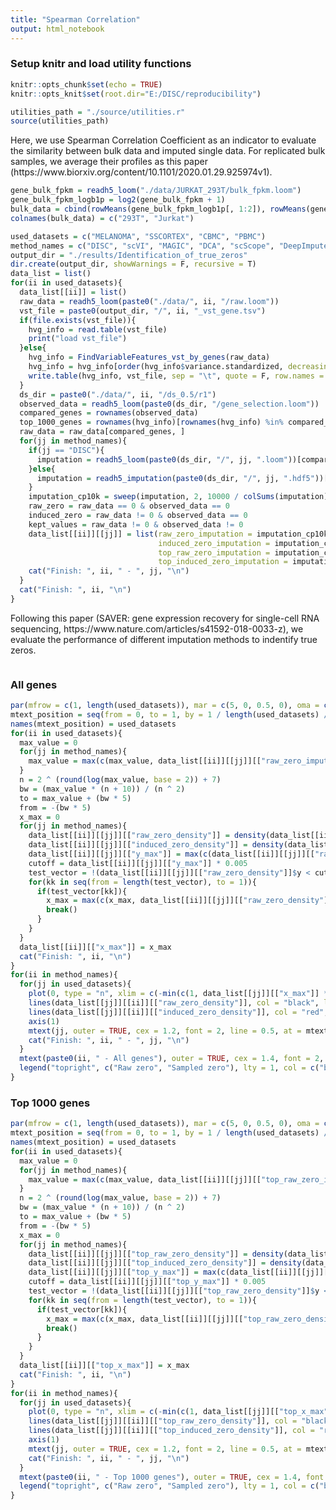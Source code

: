 ```yaml
---
title: "Spearman Correlation"
output: html_notebook
---
```

### Setup knitr and load utility functions
```r
knitr::opts_chunk$set(echo = TRUE)
knitr::opts_knit$set(root.dir="E:/DISC/reproducibility")
```
```r
utilities_path = "./source/utilities.r"
source(utilities_path)
```
Here, we use Spearman Correlation Coefficient as an indicator to evaluate the similarity between bulk data and imputed single data.
For replicated bulk samples, we average their profiles as this paper (https://www.biorxiv.org/content/10.1101/2020.01.29.925974v1).
```r
gene_bulk_fpkm = readh5_loom("./data/JURKAT_293T/bulk_fpkm.loom")
gene_bulk_fpkm_logb1p = log2(gene_bulk_fpkm + 1)
bulk_data = cbind(rowMeans(gene_bulk_fpkm_logb1p[, 1:2]), rowMeans(gene_bulk_fpkm_logb1p[, 3:4]))
colnames(bulk_data) = c("293T", "Jurkat")

used_datasets = c("MELANOMA", "SSCORTEX", "CBMC", "PBMC")
method_names = c("DISC", "scVI", "MAGIC", "DCA", "scScope", "DeepImpute", "VIPER", "scImpute")
output_dir = "./results/Identification_of_true_zeros"
dir.create(output_dir, showWarnings = F, recursive = T)
data_list = list()
for(ii in used_datasets){
  data_list[[ii]] = list()
  raw_data = readh5_loom(paste0("./data/", ii, "/raw.loom"))
  vst_file = paste0(output_dir, "/", ii, "_vst_gene.tsv")
  if(file.exists(vst_file)){
    hvg_info = read.table(vst_file)
    print("load vst_file")
  }else{
    hvg_info = FindVariableFeatures_vst_by_genes(raw_data)
    hvg_info = hvg_info[order(hvg_info$variance.standardized, decreasing = T), ]
    write.table(hvg_info, vst_file, sep = "\t", quote = F, row.names = T, col.names = T)
  }
  ds_dir = paste0("./data/", ii, "/ds_0.5/r1")
  observed_data = readh5_loom(paste0(ds_dir, "/gene_selection.loom"))
  compared_genes = rownames(observed_data)
  top_1000_genes = rownames(hvg_info)[rownames(hvg_info) %in% compared_genes][1:1000]
  raw_data = raw_data[compared_genes, ]
  for(jj in method_names){
    if(jj == "DISC"){
      imputation = readh5_loom(paste0(ds_dir, "/", jj, ".loom"))[compared_genes, ]
    }else{
      imputation = readh5_imputation(paste0(ds_dir, "/", jj, ".hdf5"))[compared_genes, ]
    }
    imputation_cp10k = sweep(imputation, 2, 10000 / colSums(imputation), "*")
    raw_zero = raw_data == 0 & observed_data == 0
    induced_zero = raw_data != 0 & observed_data == 0
    kept_values = raw_data != 0 & observed_data != 0
    data_list[[ii]][[jj]] = list(raw_zero_imputation = imputation_cp10k[raw_zero],
                                 induced_zero_imputation = imputation_cp10k[induced_zero],
                                 top_raw_zero_imputation = imputation_cp10k[top_1000_genes, ][raw_zero[top_1000_genes, ]],
                                 top_induced_zero_imputation = imputation_cp10k[top_1000_genes, ][induced_zero[top_1000_genes, ]])
    cat("Finish: ", ii, " - ", jj, "\n")
  }
  cat("Finish: ", ii, "\n")
}
```
Following this paper (SAVER: gene expression recovery for single-cell RNA sequencing, https://www.nature.com/articles/s41592-018-0033-z), we evaluate the performance of different imputation methods to indentify true zeros.
```
```
### All genes
```r
par(mfrow = c(1, length(used_datasets)), mar = c(5, 0, 0.5, 0), oma = c(0, 5, 6, 2), mgp = c(3.5, 1, 0), cex.axis = 1.1, cex.lab = 1.5, font.lab = 2, cex.main = 1.5)
mtext_position = seq(from = 0, to = 1, by = 1 / length(used_datasets) / 2)[seq(length(used_datasets)) * 2]
names(mtext_position) = used_datasets
for(ii in used_datasets){
  max_value = 0
  for(jj in method_names){
    max_value = max(c(max_value, data_list[[ii]][[jj]][["raw_zero_imputation"]], data_list[[ii]][[jj]][["induced_zero_imputation"]]))
  }
  n = 2 ^ (round(log(max_value, base = 2)) + 7)
  bw = (max_value * (n + 10)) / (n ^ 2)
  to = max_value + (bw * 5)
  from = -(bw * 5)
  x_max = 0
  for(jj in method_names){
    data_list[[ii]][[jj]][["raw_zero_density"]] = density(data_list[[ii]][[jj]][["raw_zero_imputation"]], from = from, to = to, n = n, bw = bw)
    data_list[[ii]][[jj]][["induced_zero_density"]] = density(data_list[[ii]][[jj]][["induced_zero_imputation"]], from = from, to = to, n = n, bw = bw)
    data_list[[ii]][[jj]][["y_max"]] = max(c(data_list[[ii]][[jj]][["raw_zero_density"]]$y, data_list[[ii]][[jj]][["induced_zero_density"]]$y))
    cutoff = data_list[[ii]][[jj]][["y_max"]] * 0.005
    test_vector = !(data_list[[ii]][[jj]][["raw_zero_density"]]$y < cutoff & data_list[[ii]][[jj]][["induced_zero_density"]]$y < cutoff)
    for(kk in seq(from = length(test_vector), to = 1)){
      if(test_vector[kk]){
        x_max = max(c(x_max, data_list[[ii]][[jj]][["raw_zero_density"]]$x[kk + 1]))
        break()
      }
    }
  }
  data_list[[ii]][["x_max"]] = x_max
  cat("Finish: ", ii, "\n")
}
for(ii in method_names){
  for(jj in used_datasets){
    plot(0, type = "n", xlim = c(-min(c(1, data_list[[jj]][["x_max"]] * 0.05)), data_list[[jj]][["x_max"]]), ylim = c(0, data_list[[jj]][[ii]][["y_max"]]), axes = FALSE, ann = FALSE, frame.plot = TRUE)
    lines(data_list[[jj]][[ii]][["raw_zero_density"]], col = "black", lwd = 2)
    lines(data_list[[jj]][[ii]][["induced_zero_density"]], col = "red", lwd = 2)
    axis(1)
    mtext(jj, outer = TRUE, cex = 1.2, font = 2, line = 0.5, at = mtext_position[jj])
    cat("Finish: ", ii, " - ", jj, "\n")
  }
  mtext(paste0(ii, " - All genes"), outer = TRUE, cex = 1.4, font = 2, line = 3)
  legend("topright", c("Raw zero", "Sampled zero"), lty = 1, col = c("black", "red"), lwd = 2)
}
```
### Top 1000 genes
```r
par(mfrow = c(1, length(used_datasets)), mar = c(5, 0, 0.5, 0), oma = c(0, 5, 6, 2), mgp = c(3.5, 1, 0), cex.axis = 1.1, cex.lab = 1.5, font.lab = 2, cex.main = 1.5)
mtext_position = seq(from = 0, to = 1, by = 1 / length(used_datasets) / 2)[seq(length(used_datasets)) * 2]
names(mtext_position) = used_datasets
for(ii in used_datasets){
  max_value = 0
  for(jj in method_names){
    max_value = max(c(max_value, data_list[[ii]][[jj]][["top_raw_zero_imputation"]], data_list[[ii]][[jj]][["top_induced_zero_imputation"]]))
  }
  n = 2 ^ (round(log(max_value, base = 2)) + 7)
  bw = (max_value * (n + 10)) / (n ^ 2)
  to = max_value + (bw * 5)
  from = -(bw * 5)
  x_max = 0
  for(jj in method_names){
    data_list[[ii]][[jj]][["top_raw_zero_density"]] = density(data_list[[ii]][[jj]][["top_raw_zero_imputation"]], from = from, to = to, n = n, bw = bw)
    data_list[[ii]][[jj]][["top_induced_zero_density"]] = density(data_list[[ii]][[jj]][["top_induced_zero_imputation"]], from = from, to = to, n = n, bw = bw)
    data_list[[ii]][[jj]][["top_y_max"]] = max(c(data_list[[ii]][[jj]][["top_raw_zero_density"]]$y, data_list[[ii]][[jj]][["top_induced_zero_density"]]$y))
    cutoff = data_list[[ii]][[jj]][["top_y_max"]] * 0.005
    test_vector = !(data_list[[ii]][[jj]][["top_raw_zero_density"]]$y < cutoff & data_list[[ii]][[jj]][["top_induced_zero_density"]]$y < cutoff)
    for(kk in seq(from = length(test_vector), to = 1)){
      if(test_vector[kk]){
        x_max = max(c(x_max, data_list[[ii]][[jj]][["top_raw_zero_density"]]$x[kk + 1]))
        break()
      }
    }
  }
  data_list[[ii]][["top_x_max"]] = x_max
  cat("Finish: ", ii, "\n")
}
for(ii in method_names){
  for(jj in used_datasets){
    plot(0, type = "n", xlim = c(-min(c(1, data_list[[jj]][["top_x_max"]] * 0.05)), data_list[[jj]][["top_x_max"]]), ylim = c(0, data_list[[jj]][[ii]][["top_y_max"]]), axes = FALSE, ann = FALSE, frame.plot = TRUE)
    lines(data_list[[jj]][[ii]][["top_raw_zero_density"]], col = "black", lwd = 2)
    lines(data_list[[jj]][[ii]][["top_induced_zero_density"]], col = "red", lwd = 2)
    axis(1)
    mtext(jj, outer = TRUE, cex = 1.2, font = 2, line = 0.5, at = mtext_position[jj])
    cat("Finish: ", ii, " - ", jj, "\n")
  }
  mtext(paste0(ii, " - Top 1000 genes"), outer = TRUE, cex = 1.4, font = 2, line = 3)
  legend("topright", c("Raw zero", "Sampled zero"), lty = 1, col = c("black", "red"), lwd = 2)
}
```
